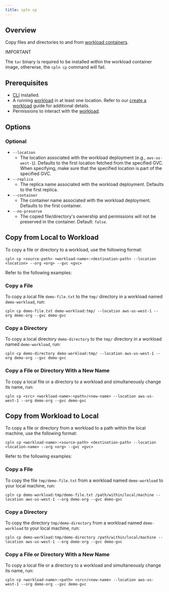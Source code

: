 ```yaml
---
title: cpln cp
---
```


## Overview

Copy files and directories to and from [workload containers](/reference/workload#containers).

<Warning>

IMPORTANT

The `tar` binary is required to be installed within the workload container image, otherwise, the `cpln cp` command will fail.

</Warning>

## Prerequisites

- [CLI](/reference/cli) installed.
- A running [workload](/reference/workload) in at least one location. Refer to our [create a workload](/guides/create-workload) guide for additional details.
- Permissions to interact with the [workload](/reference/workload#permissions).

## Options

### Optional

- `--location`
  - The location associated with the workload deployment (e.g., `aws-us-west-1`). Defaults to the first location fetched from the specified GVC. When specifying, make sure that the specified location is part of the specified GVC.
- `--replica`
  - The replica name associated with the workload deployment. Defaults to the first replica.
- `--container`
  - The container name associated with the workload deployment. Defaults to the first container.
- `--no-preserve`
  - The copied file/directory's ownership and permissions will not be preserved in the container. Default: `false`.

## Copy from Local to Workload

To copy a file or directory to a workload, use the following format:

```
cpln cp <source-path> <workload-name>:<destination-path> --location <location> --org <org> --gvc <gvc>
```

Refer to the following examples:

### Copy a File

To copy a local file `demo-file.txt` to the `tmp/` directory in a workload named `demo-workload`, run:

```
cpln cp demo-file.txt demo-workload:tmp/ --location aws-us-west-1 --org demo-org --gvc demo-gvc
```

### Copy a Directory

To copy a local directory `demo-directory` to the `tmp/` directory in a workload named `demo-workload`, run:

```
cpln cp demo-directory demo-workload:tmp/ --location aws-us-west-1 --org demo-org --gvc demo-gvc
```

### Copy a File or Directory With a New Name

To copy a local file or a directory to a workload and simultaneously change its name, run:

```
cpln cp <src> <workload-name>:<path>/<new-name> --location aws-us-west-1 --org demo-org --gvc demo-gvc
```

## Copy from Workload to Local

To copy a file or directory from a workload to a path within the local machine, use the following format:

```
cpln cp <workload-name>:<source-path> <destination-path> --location <location-name> --org <org> --gvc <gvc>
```

Refer to the following examples:

### Copy a File

To copy the file `tmp/demo-file.txt` from a workload named `demo-workload` to your local machine, run:

```
cpln cp demo-workload:tmp/demo-file.txt /path/within/local/machine --location aws-us-west-1 --org demo-org --gvc demo-gvc
```

### Copy a Directory

To copy the directory `tmp/demo-directory` from a workload named `demo-workload` to your local machine, run:

```
cpln cp demo-workload:tmp/demo-directory /path/within/local/machine --location aws-us-west-1 --org demo-org --gvc demo-gvc
```

### Copy a File or Directory With a New Name

To copy a local file or a directory to a workload and simultaneously change its name, run:

```
cpln cp <workload-name>:<path> <src>/<new-name> --location aws-us-west-1 --org demo-org --gvc demo-gvc
```
